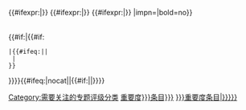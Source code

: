 <table class="toc" style="table-layout:fixed;" align="center">
<tr>{{Importance|极高|category={{{topic|}}}条目|impn={{{impn|重要度}}}|bold=no}}<!--
-->{{Importance|高|category={{{topic|}}}条目|impn={{{impn|重要度}}}|bold=no}}<!--
-->{{Importance|中|category={{{topic|}}}条目|impn={{{impn|重要度}}}|bold=no}}<!--
-->{{Importance|低|category={{{topic|}}}条目|impn={{{impn|重要度}}}|bold=no}}<!--
-->{{#ifexpr:{{cat in use|极低{{{impn|重要度}}}{{{topic|}}}条目}}|{{Importance|极低|category={{{topic|}}}条目|impn={{{impn|重要度}}}|bold=no}}}}<!--
-->{{#ifexpr:{{cat in use|无{{{impn|重要度}}}{{{topic|}}}条目}}|{{Importance|无|category={{{topic|}}}条目|impn={{{impn|重要度}}}|bold=no}}}}<!--
-->{{#ifexpr:{{cat in use|不适用{{{impn|重要度}}}{{{topic|}}}条目}}|{{Importance|不适用|category={{{topic|}}}条目|impn={{{impn|重要度}}}|bold=no}}}}<!--
-->{{Importance|未知|category={{#if:{{{topic|}}}|{{{topic|}}}条目}}|impn={{{impn|重要度}}}|bold=no}}<!--
--></tr></table>{{#if:{{{topic|}}}|{{#if:{{{importance|}}}
 |{{#ifeq:{{PAGENAME}}|{{PAGENAME:{{{importance}}}{{{impn|重要度}}}{{{topic}}}条目}}|
  |[[Category:需要关注的专题评级分类]]
 }}
}}}}<includeonly>{{#ifeq:{{{importance}}}|nocat||{{#if:{{{importance|}}}|[[Category:各{{{impn|重要度}}}{{{parent|{{{topic|}}}条目}}}]][[Category:{{{importance|}}}重要度条目|{{{sort|{{ucfirst:{{{topic|}}}}}}}}]]|}}}}</includeonly><noinclude>
{{documentation}}
</noinclude>
